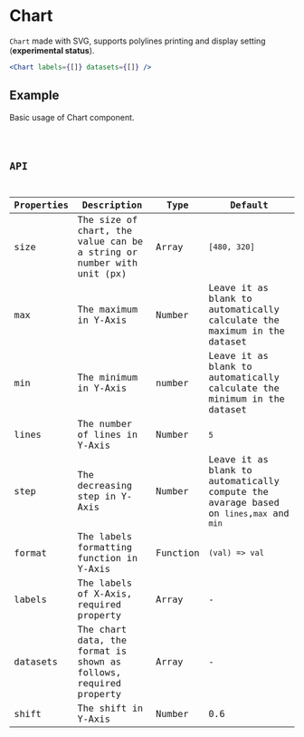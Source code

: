 # Chart

`Chart` made with SVG, supports polylines printing and display setting (**experimental status**).

```jsx pure
<Chart labels={[]} datasets={[]} />
```

## Example

Basic usage of Chart component.

<code src="./demo/Example.tsx" />

## API

| Properties | Description                                                           | Type     | Default                                                                                 |
| ---------- | --------------------------------------------------------------------- | -------- | --------------------------------------------------------------------------------------- |
| size       | The size of chart, the value can be a string or number with unit (px) | Array    | `[480, 320]`                                                                            |
| max        | The maximum in Y-Axis                                                 | Number   | Leave it as blank to automatically calculate the maximum in the dataset                 |
| min        | The minimum in Y-Axis                                                 | number   | Leave it as blank to automatically calculate the minimum in the dataset                 |
| lines      | The number of lines in Y-Axis                                         | Number   | `5`                                                                                     |
| step       | The decreasing step in Y-Axis                                         | Number   | Leave it as blank to automatically compute the avarage based on `lines`,`max` and `min` |
| format     | The labels formatting function in Y-Axis                              | Function | `(val) => val`                                                                          |
| labels     | The labels of X-Axis, required property                               | Array    | -                                                                                       |
| datasets   | The chart data, the format is shown as follows, required property     | Array    | -                                                                                       |
| shift      | The shift in Y-Axis                                                   | Number   | 0.6                                                                                     |
